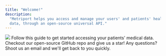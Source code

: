 ```yaml
---
title: "Welcome!"
description:
  "Metriport helps you access and manage your users' and patients' health and medical
  data, through an open-source universal API."
---
```


<img className="h-40" src="/images/metriport-logo.png" />

<CardGroup>
    <Card
    title="Medical API Quickstart"
    icon="file-medical"
    href="/medical-api/getting-started/quickstart"
  >
    Follow this guide to get started accessing your patients' medical data.
  </Card>
  <Card
    title="Source Code"
    icon="github"
    href="https://github.com/metriport/metriport"
  >
    Checkout our open-source GitHub repo and give us a star!
  </Card>
  <Card
    title="Contact"
    icon="envelope"
    href="mailto:contact@metriport.com"
  >
    Any questions? Shoot us an email and we'll get back to you quickly.
  </Card>
</CardGroup>
